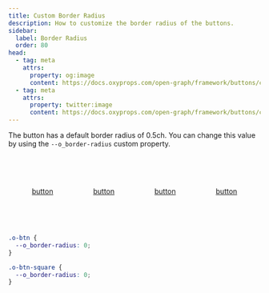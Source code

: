 ```yaml
---
title: Custom Border Radius
description: How to customize the border radius of the buttons.
sidebar:
  label: Border Radius
  order: 80
head:
  - tag: meta
    attrs:
      property: og:image
      content: https://docs.oxyprops.com/open-graph/framework/buttons/custom-border-radius.png
  - tag: meta
    attrs:
      property: twitter:image
      content: https://docs.oxyprops.com/open-graph/framework/buttons/custom-border-radius.png
---
```


The button has a default border radius of 0.5ch. You can change this value by using the `--o_border-radius` custom property.

<div style="display: flex; flex-wrap: wrap; column-gap:5rem;row-gap:1rem; width:100%; justify-content: center; align-items: center;padding-block: 4rem;">
  <a
    href="#custom-corner-radius"
    class="o-btn o-btn-links"
    style="--o_border-radius: 0;"
  >
    <span>button</span>
  </a>
  <a href="#custom-corner-radius" class="o-btn o-btn-links">
    <span>button</span>
  </a>
  <a
    href="#custom-corner-radius"
    class="o-btn o-btn-links"
    style="--o_border-radius: 1ch;"
  >
    <span>button</span>
  </a>
  <a
    href="#custom-corner-radius"
    class="o-btn o-btn-links"
    style="--o_border-radius: var(--o-radius-round);"
  >
    <span>button</span>
  </a>
</div>

```css title="Square button site wide"
.o-btn {
  --o_border-radius: 0;
}
```

```css title="Square button modifier class"
.o-btn-square {
  --o_border-radius: 0;
}
```
